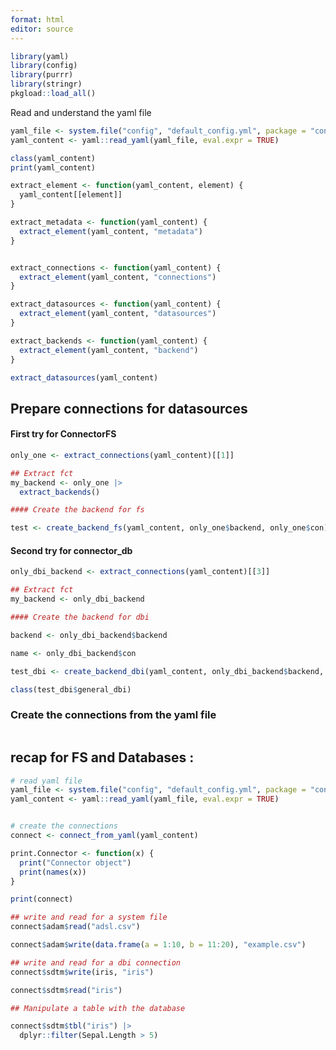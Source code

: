 ```yaml
---
format: html
editor: source
---
```



```r
library(yaml)
library(config)
library(purrr)
library(stringr)
pkgload::load_all()
```


Read and understand the yaml file

```r
yaml_file <- system.file("config", "default_config.yml", package = "connector")
yaml_content <- yaml::read_yaml(yaml_file, eval.expr = TRUE)

class(yaml_content)
print(yaml_content)

extract_element <- function(yaml_content, element) {
  yaml_content[[element]]
}

extract_metadata <- function(yaml_content) {
  extract_element(yaml_content, "metadata")
}


extract_connections <- function(yaml_content) {
  extract_element(yaml_content, "connections")
}

extract_datasources <- function(yaml_content) {
  extract_element(yaml_content, "datasources")
}

extract_backends <- function(yaml_content) {
  extract_element(yaml_content, "backend")
}

extract_datasources(yaml_content)
```

## Prepare connections for datasources


#### First try for ConnectorFS

```r
only_one <- extract_connections(yaml_content)[[1]]

## Extract fct
my_backend <- only_one |>
  extract_backends()

#### Create the backend for fs

test <- create_backend_fs(yaml_content, only_one$backend, only_one$con)
```

#### Second try for connector_db


```r
only_dbi_backend <- extract_connections(yaml_content)[[3]]

## Extract fct
my_backend <- only_dbi_backend

#### Create the backend for dbi

backend <- only_dbi_backend$backend

name <- only_dbi_backend$con

test_dbi <- create_backend_dbi(yaml_content, only_dbi_backend$backend, only_dbi_backend$con)

class(test_dbi$general_dbi)
```


### Create the connections from the yaml file


```r
```



## recap for FS and Databases :

```r
# read yaml file
yaml_file <- system.file("config", "default_config.yml", package = "connector")
yaml_content <- yaml::read_yaml(yaml_file, eval.expr = TRUE)


# create the connections
connect <- connect_from_yaml(yaml_content)

print.Connector <- function(x) {
  print("Connector object")
  print(names(x))
}

print(connect)

## write and read for a system file
connect$adam$read("adsl.csv")

connect$adam$write(data.frame(a = 1:10, b = 11:20), "example.csv")

## write and read for a dbi connection
connect$sdtm$write(iris, "iris")

connect$sdtm$read("iris")

## Manipulate a table with the database

connect$sdtm$tbl("iris") |>
  dplyr::filter(Sepal.Length > 5)
```

